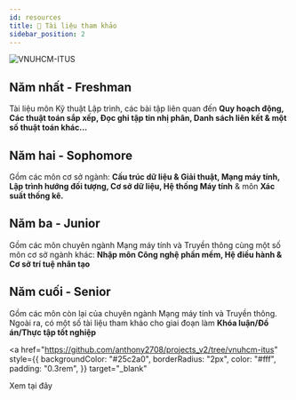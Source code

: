 ```yaml
---
id: resources
title: 📄 Tài liệu tham khảo
sidebar_position: 2
---
```


![VNUHCM-ITUS](/img/favicon/logo_khtn_remake_1.svg)

## Năm nhất - Freshman

Tài liệu môn Kỹ thuật Lập trình, các bài tập liên quan đến **Quy hoạch động, Các thuật toán sắp xếp, Đọc ghi tập tin nhị phân, Danh sách liên kết &amp; một số thuật toán khác...**

## Năm hai - Sophomore

Gồm các môn cơ sở ngành: **Cấu trúc dữ liệu &amp; Giải thuật, Mạng máy tính, Lập trình hướng đối tượng, Cơ sở dữ liệu, Hệ thống Máy tính** &amp; môn <b>Xác suất thống kê.</b>

## Năm ba - Junior

Gồm các môn chuyên ngành Mạng máy tính và Truyền thông cùng một số môn cơ sở ngành khác: **Nhập môn Công nghệ phần mềm, Hệ điều hành &amp; Cơ sở trí tuệ nhân tạo**

## Năm cuối - Senior

Gồm các môn còn lại của chuyên ngành Mạng máy tính và Truyền thông. Ngoài ra, có một số tài liệu tham khảo cho giai đoạn làm **Khóa luận/Đồ án/Thực tập tốt nghiệp**

<a
  href="https://github.com/anthony2708/projects_v2/tree/vnuhcm-itus"
  style={{
    backgroundColor: "#25c2a0",
    borderRadius: "2px",
    color: "#fff",
    padding: "0.3rem",
  }}
  target="_blank"
>
  Xem tại đây
</a>
